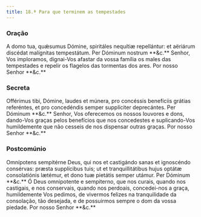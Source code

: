 ```yaml
---
title: 18.ª Para que terminem as tempestades
---
```


### Oração

<div class="side-by-side not-content">
  <span>
    A domo tua, quǽsumus Dómine, spiritáles nequítiæ repellántur: et aëriárum
    discédat malígnitas tempestátum. Per Dóminum nostrum **&c.**
  </span>
  <span>
    Senhor, Vos imploramos, dignai-Vos afastar da vossa família os males das
    tempestades e repelir os flagelos das tormentas dos ares. Por nosso Senhor
    **&c.**
  </span>
</div>

### Secreta

<div class="side-by-side not-content">
  <span>
    Offérimus tibi, Dómine, laudes et múnera, pro concéssis benefíciis grátias
    referéntes, et pro concedéndis semper supplíciter deprecántes. Per Dóminum
    **&c.**
  </span>
  <span>
    Senhor, Vos oferecemos os nossos louvores e dons, dando-Vos graças pelos
    benefícios que nos concedestes e suplicando-Vos humildemente que não cesseis
    de nos dispensar outras graças. Por nosso Senhor **&c.**
  </span>
</div>

### Postcomúnio

<div class="side-by-side not-content">
  <span>
    Omnípotens sempitérne Deus, qui nos et castigándo sanas et ignoscéndo
    consérvas: præsta supplícibus tuis; ut et tranquillitátibus hujus optátæ
    consolatiónis lætémur, et dono tuæ pietátis semper utámur. Per Dóminum
    **&c.**
  </span>
  <span>
    Ó Deus omnipotente e sempiterno, que nos curais, quando nos castigais, e nos
    conservais, quando nos perdoais, concedei-nos a graça, humildemente Vos
    pedimos, de vivermos felizes na tranquilidade da consolação, tão desejada, e
    de possuirmos sempre o dom da vossa piedade. Por nosso Senhor **&c.**
  </span>
</div>
